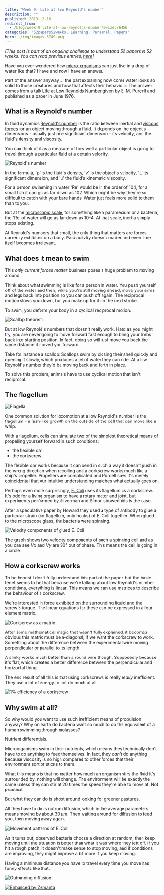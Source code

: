 ```yaml
---
title: "Week 9: Life at low Reynold's number"
description: ""
published: 2013-12-16
redirect_from:
  - /blog/week-9-life-at-low-reynolds-number/swizec/6456
categories: "52papers52weeks, Learning, Personal, Papers"
hero: ./img/images-5749.png
---
```


_\[This post is part of an ongoing challenge to understand 52 papers in 52 weeks. You can read previous entries, [here](https://swizec.com/categories/52papers52weeks)]_

Have you ever wondered how [micro-organisms](http://en.wikipedia.org/wiki/Microorganism "Microorganism") can just live in a drop of water like that? I have and now I have an answer.

Part of the answer anyway ... the part explaining how come water looks so solid to those creatures and how that affects their behaviour. The answer comes from a talk [Life at Low Reynolds Number](http://jila.colorado.edu/perkinsgroup/Purcell_life_at_low_reynolds_number.pdf) given by E. M. Purcell and published as a paper in June 1976.

## What is a Reynold's number

In fluid dynamics [Reynold's number](http://en.wikipedia.org/wiki/Reynold%27s_number) is the ratio between inertial and [viscous forces](http://en.wikipedia.org/wiki/Viscosity "Viscosity") for an object moving through a fluid. It depends on the object's dimensions - usually just one significant dimension - its velocity, and the fluid's density and viscosity.

You can think of it as a measure of how well a particular object is going to travel through a particular fluid at a certain velocity.

![Reynold's number](./img/images-5749.png)

In the formula, 'ρ' is the fluid's density, 'v' is the object's velocity, 'L' its significant dimension, and 'μ' the fluid's kinematic viscosity.

For a person swimming in water 'Re' would be in the order of 104, for a small fish it can go as far down as 102. Which might be why they're so difficult to catch with your bare hands. Water just feels more solid to them than to you.

But at the [microscopic scale](http://en.wikipedia.org/wiki/Microscopic_scale "Microscopic scale"), for something like a paramecium or a bacteria, the 'Re' of water will go as far down as 10-4. At that scale, inertia simply stops existing.

At Reynold's numbers that small, the only thing that matters are forces currently exhibited on a body. Past activity doesn't matter and even time itself becomes irrelevant.

## What does it mean to swim

This _only current forces matter_ business poses a huge problem to moving around.

Think about what swimming is like for a person in water. You push yourself off of the water and then, while you're still moving ahead, move your arms and legs back into position so you can push off again. The reciprocal motion slows you down, but you make up for it on the next stroke.

To swim, you deform your body in a cyclical reciprocal motion.

![Scallop theorem](./img/images-5750.png "Scallop theorem")

But at low Reynold's numbers that doesn't really work. Hard as you might try, you are never going to move forward fast enough to bring your limbs back into starting position. In fact, doing so will just move you back the same distance it moved you forward.

Take for instance a scallop: Scallops swim by closing their shell quickly and opening it slowly, which produces a jet of water they can ride. At a low Reynold's number they'd be moving back and forth in place.

To solve this problem, animals have to use cyclical motion that isn't reciprocal.

## The flagellum

![Flagella](./img/images-5755.png "Flagella")

One common solution for locomotion at a low Reynold's number is the flagellum - a lash-like growth on the outside of the cell that can move like a whip.

With a flagellum, cells can simulate two of the simplest theoretical means of propelling yourself forward in such conditions:

- the flexible oar
- the corkscrew

The flexible oar works because it can bend in such a way it doesn't push in the wrong direction when recoiling and a corkscrew works much like a ship's propeller. Propellers are complicated and Purcell says it's merely coincidental that our intuitive understanding matches what actually goes on.

Perhaps even more surprisingly, [E. Coli](http://en.wikipedia.org/wiki/Escherichia_coli "Escherichia coli") uses its flagellum as a corkscrew. It's odd for a living organism to have a rotary motor and joint, but experiments performed by Silverman and Simon showed this is the case.

After a speculative paper by Howard they used a type of antibody to glue a particular strain (no flagellum, only hooks) of E. Coli together. When glued to the microscope glass, the bacteria were spinning.

![Velocity components of glued E. Coli](./img/images-5781.png "Velocity components of glued E. Coli")

The graph shows two velocity components of such a spinning cell and as you can see _Vx_ and _Vy_ are 90° out of phase. This means the cell is going in a circle.

## How a corkscrew works

To be honest I don't fully understand this part of the paper, but the basic tenet seems to be that because we're talking about low Reynold's number conditions, everything is linear. This means we can use matrices to describe the behaviour of a corkscrew.

We're interested in force exhibited on the surrounding liquid and the screw's torque. The linear equations for these can be expressed in a four element matrix.

![Corkscrew as a matrix](./img/images-5782.png "Corkscrew as a matrix")

After some mathematical magic that wasn't fully explained, it becomes obvious this matrix must be a-diagonal, if we want the corkscrew to work. Something about the difference between the experimental wire moving perpendicular or parallel to its length.

A slinky works much better than a round wire though. Supposedly because it's flat, which creates a better difference between the perpendicular and horizontal thing.

The end result of all this is that using corkscrews is really _really_ inefficient. They use a lot of energy to not do much at all.

![1% efficiency of a corkscrew](./img/images-5783.png "1% efficiency of a corkscrew")

## Why swim at all?

So why would you want to use such inefficient means of propulsion anyway? Why on earth do bacteria want so much to do the equivalent of a human swimming through molasses?

Nutrient differentials.

Microorganisms swim in their nutrients, which means they technically don't have to do anything to feed themselves. In fact, they _can't_ do anything because viscosity is so high compared to other forces that their environment sort of sticks to them.

What this means is that no matter how much an organism stirs the fluid it's surrounded by, nothing will change. The environment will be exactly the same unless they can stir at 20 times the speed they're able to move at. Not practical.

But what they can do is shoot around looking for greener pastures.

All they have to do is outrun diffusion, which in the average parameters means moving by about 30 μm. Then waiting around for diffusion to feed you, then moving away again.

![Movement patterns of E. Coli](./img/images-5786.png "Movement patterns of E. Coli")

As it turns out, observed bacteria choose a direction at random, then keep moving until the situation is better than what it was where they left off. If you hit a rough patch, it doesn't make sense to stop moving, and if conditions are improving, they might improve a bit more if you keep moving.

Having a minimum distance you have to travel every time you move has funny effects like that.

![Outrunning diffusion](./img/images-5787.png "Outrunning diffusion")

[![Enhanced by Zemanta](https://img.zemanta.com/zemified_e.png?x-id=d304cead-e01d-477e-be17-965830b4e680)](http://www.zemanta.com/?px "Enhanced by Zemanta")

